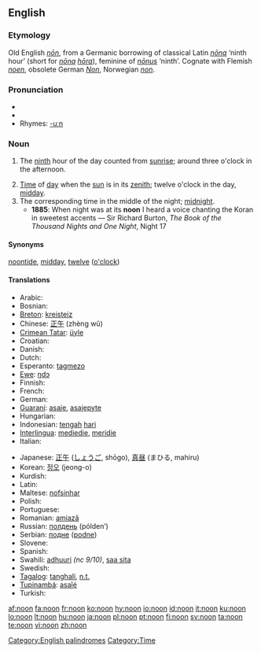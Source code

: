 ==English==
{{wikipedia}}

===Etymology===
Old English ''[[non#Old English|nōn]]'', from a Germanic borrowing of classical Latin ''[[nona|nōna]]'' ‘ninth hour’ (short for ''[[nona|nōna]] [[hora#Latin|hōra]]''), feminine of ''[[nonus|nōnus]]'' ‘ninth’.  Cognate with Flemish ''[[noen]]'', obsolete German ''[[Non]]'', Norwegian ''[[non#Norwegian|non]]''.

===Pronunciation===
* {{IPA|/nuːn/}}
* {{audio|en-us-noon.ogg|Audio (US)}}
* Rhymes: [[Rhymes:English:-uːn|-uːn]]

===Noun===
{{en-noun}}

# {{obsolete}} The [[ninth]] hour of the day counted from [[sunrise]]; around three o'clock in the afternoon.
# [[time|Time]] of [[day]] when the [[sun]] is in its [[zenith]]; twelve o'clock in the day, [[midday]].
# The corresponding time in the middle of the night; [[midnight]].
#* '''1885''': When night was at its '''noon''' I heard a voice chanting the Koran in sweetest accents — Sir Richard Burton, ''The Book of the Thousand Nights and One Night'', Night 17

====Synonyms====
[[noontide]], [[midday]], [[twelve]] ([[o'clock]])

====Translations====
{{trans-top|midday}}
* Arabic: {{Arab|[[ظهر]]}} {{IPAchar|(ʐóher)}} {{m}}
* Bosnian: {{t-|bs|podne|n}}
* [[Breton]]: [[kreisteiz]] {{m}}
* Chinese: [[正午]] (zhèng wǔ)
* [[Crimean Tatar]]: [[üyle]]
* Croatian: {{t-|hr|podne|n|alt=pódne}}
* Danish: {{t-|da|middag}}
* Dutch: {{t+|nl|middag|m}}
* Esperanto: [[tagmezo]]
* [[Ewe]]: [[ŋdɔ]]
* Finnish: {{t-|fi|keskipäivä}}
* French: {{t+|fr|midi|m}}
* German: {{t+|de|Mittag|m}}
* [[Guaraní]]: [[asaje]], [[asajepyte]]
* Hungarian: {{t+|hu|dél}}
* Indonesian: [[tengah]] [[hari]]
* [[Interlingua]]: [[mediedie]], [[meridie]]
* Italian: {{t+|it|mezzogiorno|m}}
{{trans-mid}}
* Japanese: [[正午]] ([[しょうご]], shōgo), [[真昼]] (まひる, mahiru)
* Korean: [[정오]] (jeong-o)
* Kurdish: {{KUchar|[[نیوه‌ڕۆ]]}}
* Latin: {{t+|la|meridies|m}}
* Maltese: [[nofsinhar]] {{m}}
* Polish: {{t+|pl|południe|n}}
* Portuguese: {{t+|pt|meio-dia|m}}
* Romanian: [[amiază]] {{f}}
* Russian: [[полдень]] (pólden’) {{m}}
* Serbian: [[подне]] ([[podne]]) {{n}}
* Slovene: {{t+|sl|poldan|m}}
* Spanish: {{t+|es|mediodía|m}}
* Swahili: [[adhuuri]] ''(nc 9/10)'', [[saa sita]]
* Swedish: {{t+|sv|middag|c}}
* [[Tagalog]]: [[tanghali]], [[n.t.]]
* [[Tupinambá]]: [[asaîé]]
* Turkish: {{t+|tr|öğle}}
{{trans-bottom}}

[[Category:English palindromes]]
[[Category:Time]]

[[af:noon]]
[[fa:noon]]
[[fr:noon]]
[[ko:noon]]
[[hy:noon]]
[[io:noon]]
[[id:noon]]
[[it:noon]]
[[ku:noon]]
[[lo:noon]]
[[lt:noon]]
[[hu:noon]]
[[ja:noon]]
[[pl:noon]]
[[pt:noon]]
[[fi:noon]]
[[sv:noon]]
[[ta:noon]]
[[te:noon]]
[[vi:noon]]
[[zh:noon]]